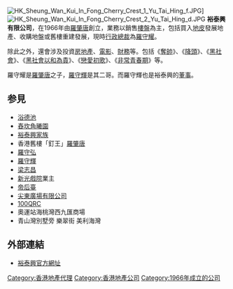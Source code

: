 [[File:HK_Sheung_Wan_Kui_In_Fong_Cherry_Crest_1_Yu_Tai_Hing_f.JPG|thumb]]]
[[File:HK_Sheung_Wan_Kui_In_Fong_Cherry_Crest_2_Yu_Tai_Hing_d.JPG|thumb]]
'''裕泰興有限公司'''，在1966年由[[羅肇唐|羅肇唐]]創立，業務以銷售[[房地產|樓盤]]為主，包括買入[[地皮|地皮]]發展地產、收購地盤或舊樓重建發展，現時[[行政總裁|行政總裁]]為[[羅守耀|羅守耀]]。  

除此之外，還會涉及投資[[房地產|房地產]]、[[電影|電影]]、[[財務|財務]]等。包括《[[奪帥|奪帥]]》、《[[降頭_(2007年電影)|降頭]]》、《[[黑社會_(電影)|黑社會]]》、《[[黑社會以和為貴|黑社會以和為貴]]》、《[[戀愛初歌|戀愛初歌]]》、《[[非常青春期|非常青春期]]》等。

羅守耀是[[羅肇唐|羅肇唐]]之子，[[羅守輝|羅守輝]]是其二哥。而羅守輝也是裕泰興的[[董事|董事]]。

==参見==
* [[浴德池|浴德池]]
* [[舂坎角|舂坎角]][[曦園|曦園]]
* [[裕泰興家族|裕泰興家族]]
* 香港舊樓「釘王」[[羅肇唐|羅肇唐]][http://www.xpweekly.com/share/xpweekly/0347/finance/20051020finance0136/content.htm ]
* [[羅守弘|羅守弘]]
* [[羅守輝|羅守輝]]
* [[梁志昌|梁志昌]]
* [[新光戲院|新光戲院]]業主
* [[帝后臺|帝后臺]]
* [[尖東廣場有限公司|尖東廣場有限公司]]
* [[100QRC|100QRC]]
* 奧運站海桃灣西九匯商場
* 青山灣別墅旁 樂翠街 美利海灣

== 外部連結 ==
{{commonscat|Yu Tai Hing Co Limited}}
* [http://www.yth.com 裕泰興官方網址]{{Wayback|url=http://www.yth.com/ |date=20200216053313 }}

{{HK-corp-stub}}

[[Category:香港地產代理|Category:香港地產代理]]
[[Category:香港地產公司|Category:香港地產公司]]
[[Category:1966年成立的公司|Category:1966年成立的公司]]